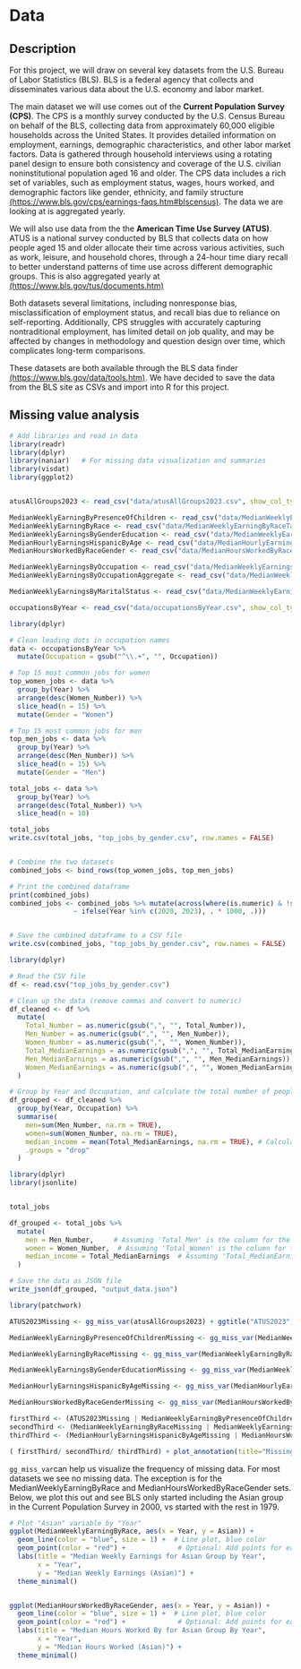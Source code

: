 # Data


## Description

For this project, we will draw on several key datasets from the U.S. Bureau of Labor Statistics (BLS). BLS is a federal agency that collects and disseminates various data about the U.S. economy and labor market.

The main dataset we will use comes out of the **Current Population Survey (CPS)**. The CPS is a monthly survey conducted by the U.S. Census Bureau on behalf of the BLS, collecting data from approximately 60,000 eligible households across the United States. It provides detailed information on employment, earnings, demographic characteristics, and other labor market factors. Data is gathered through household interviews using a rotating panel design to ensure both consistency and coverage of the U.S. civilian noninstitutional population aged 16 and older. The CPS data includes a rich set of variables, such as employment status, wages, hours worked, and demographic factors like gender, ethnicity, and family structure [(https://www.bls.gov/cps/earnings-faqs.htm#blscensus)](https://www.bls.gov/cps/earnings-faqs.htm#blscensus). The data we are looking at is aggregated yearly.

We will also use data from the the **American Time Use Survey (ATUS)**. ATUS is a national survey conducted by BLS that collects data on how people aged 15 and older allocate their time across various activities, such as work, leisure, and household chores, through a 24-hour time diary recall to better understand patterns of time use across different demographic groups. This is also aggregated yearly at [(https://www.bls.gov/tus/documents.htm)](https://www.bls.gov/tus/documents.htm)

Both datasets several limitations, including nonresponse bias, misclassification of employment status, and recall bias due to reliance on self-reporting. Additionally, CPS struggles with accurately capturing nontraditional employment, has limited detail on job quality, and may be affected by changes in methodology and question design over time, which complicates long-term comparisons.

These datasets are both available through the BLS data finder [(https://www.bls.gov/data/tools.htm)](https://www.bls.gov/data/tools.htm).
We have decided to save the data from the BLS site as CSVs and import into R for this project.


## Missing value analysis


```r
# Add libraries and read in data
library(readr)
library(dplyr)
library(naniar)   # For missing data visualization and summaries
library(visdat)
library(ggplot2)


atusAllGroups2023 <- read_csv("data/atusAllGroups2023.csv", show_col_types = FALSE)

MedianWeeklyEarningByPresenceOfChildren <- read_csv("data/MedianWeeklyEarningByPresenceOfChildrenTable7.csv", show_col_types = FALSE)
MedianWeeklyEarningByRace <- read_csv("data/MedianWeeklyEarningByRaceTable18.csv", show_col_types = FALSE)
MedianWeeklyEarningsByGenderEducation <- read_csv("data/MedianWeeklyEarningsByGenderEducationTable24.csv", show_col_types = FALSE)
MedianHourlyEarningsHispanicByAge <- read_csv("data/MedianHourlyEarningsHispanicByAgeTable25.csv", show_col_types = FALSE)
MedianHoursWorkedByRaceGender <- read_csv("data/MedianHoursWorkedByRaceGenderTable26.csv", show_col_types = FALSE)

MedianWeeklyEarningsByOccupation <- read_csv("data/MedianWeeklyEarningsByOccupation.csv", show_col_types = FALSE)
MedianWeeklyEarningsByOccupationAggregate <- read_csv("data/MedianWeeklyEarningsByOccupationAggregate.csv", show_col_types = FALSE)

MedianWeeklyEarningsByMaritalStatus <- read_csv("data/MedianWeeklyEarningsByMaritalStatus.csv", show_col_types = FALSE)

```
```r
occupationsByYear <- read_csv("data/occupationsByYear.csv", show_col_types = FALSE)

library(dplyr)

# Clean leading dots in occupation names
data <- occupationsByYear %>%
  mutate(Occupation = gsub("^\\.+", "", Occupation))

# Top 15 most common jobs for women
top_women_jobs <- data %>%
  group_by(Year) %>%
  arrange(desc(Women_Number)) %>%
  slice_head(n = 15) %>%
  mutate(Gender = "Women")

# Top 15 most common jobs for men
top_men_jobs <- data %>%
  group_by(Year) %>%
  arrange(desc(Men_Number)) %>%
  slice_head(n = 15) %>%
  mutate(Gender = "Men")

total_jobs <- data %>%
  group_by(Year) %>%
  arrange(desc(Total_Number)) %>%
  slice_head(n = 10)

total_jobs
write.csv(total_jobs, "top_jobs_by_gender.csv", row.names = FALSE)


# Combine the two datasets
combined_jobs <- bind_rows(top_women_jobs, top_men_jobs)

# Print the combined dataframe
print(combined_jobs)
combined_jobs <- combined_jobs %>% mutate(across(where(is.numeric) & !starts_with("Year"), 
                ~ ifelse(Year %in% c(2020, 2023), . * 1000, .)))


# Save the combined dataframe to a CSV file
write.csv(combined_jobs, "top_jobs_by_gender.csv", row.names = FALSE)


```

```r
library(dplyr)

# Read the CSV file
df <- read.csv("top_jobs_by_gender.csv")

# Clean up the data (remove commas and convert to numeric)
df_cleaned <- df %>%
  mutate(
    Total_Number = as.numeric(gsub(",", "", Total_Number)),
    Men_Number = as.numeric(gsub(",", "", Men_Number)),
    Women_Number = as.numeric(gsub(",", "", Women_Number)),
    Total_MedianEarnings = as.numeric(gsub(",", "", Total_MedianEarnings)),
    Men_MedianEarnings = as.numeric(gsub(",", "", Men_MedianEarnings)),
    Women_MedianEarnings = as.numeric(gsub(",", "", Women_MedianEarnings))
  )

# Group by Year and Occupation, and calculate the total number of people for each job
df_grouped <- df_cleaned %>%
  group_by(Year, Occupation) %>%
  summarise(
    men=sum(Men_Number, na.rm = TRUE),
    women=sum(Women_Number, na.rm = TRUE),
    median_income = mean(Total_MedianEarnings, na.rm = TRUE), # Calculate median income
    .groups = "drop"
  )


```


```r
library(dplyr)
library(jsonlite)


total_jobs

df_grouped <- total_jobs %>%
  mutate(
    men = Men_Number,     # Assuming 'Total_Men' is the column for the number of men
    women = Women_Number,  # Assuming 'Total_Women' is the column for the number of women
    median_income = Total_MedianEarnings  # Assuming 'Total_MedianEarnings' is the column for median income
  )

# Save the data as JSON file
write_json(df_grouped, "output_data.json")

```




```r
library(patchwork)

ATUS2023Missing <- gg_miss_var(atusAllGroups2023) + ggtitle("ATUS2023") + theme(plot.title = element_text(size = 7, hjust = 0.5))

MedianWeeklyEarningByPresenceOfChildrenMissing <- gg_miss_var(MedianWeeklyEarningByPresenceOfChildren) + ggtitle("MedianWeeklyEarningByPresenceOfChildrenMissing") + theme(plot.title = element_text(size = 7, hjust = 0.5))

MedianWeeklyEarningByRaceMissing <- gg_miss_var(MedianWeeklyEarningByRace) + ggtitle("MedianWeeklyEarningByRace") + theme(plot.title = element_text(size = 7, hjust = 0.5))

MedianWeeklyEarningsByGenderEducationMissing <- gg_miss_var(MedianWeeklyEarningsByGenderEducation) + ggtitle("MedianWeeklyEarningsByGenderEducationMissing") + theme(plot.title = element_text(size = 7, hjust = 0.5))

MedianHourlyEarningsHispanicByAgeMissing <- gg_miss_var(MedianHourlyEarningsHispanicByAge) + ggtitle("MedianHourlyEarningsHispanicByAgeMissing") + theme(plot.title = element_text(size = 7, hjust = 0.5))

MedianHoursWorkedByRaceGenderMissing <- gg_miss_var(MedianHoursWorkedByRaceGender) + ggtitle("MedianHoursWorkedByRaceGender") + theme(plot.title = element_text(size = 7, hjust = 0.5))

firstThird <- (ATUS2023Missing | MedianWeeklyEarningByPresenceOfChildrenMissing)
secondThird <- (MedianWeeklyEarningByRaceMissing | MedianWeeklyEarningsByGenderEducationMissing)
thirdThird <- (MedianHourlyEarningsHispanicByAgeMissing | MedianHoursWorkedByRaceGenderMissing)

( firstThird/ secondThird/ thirdThird) + plot_annotation(title="Missing Value Frequencies Across Datasets in Use")
```

`gg_miss_var`can help us visualize the frequency of missing data.
For most datasets we see no missing data. The exception is for the MedianWeeklyEarningByRace and MedianHoursWorkedByRaceGender sets.
Below, we plot this out and see BLS only started including the Asian group in the Current Population Survey in 2000, vs started with the rest in 1979.


```r
# Plot "Asian" variable by "Year"
ggplot(MedianWeeklyEarningByRace, aes(x = Year, y = Asian)) +
  geom_line(color = "blue", size = 1) +  # Line plot, blue color
  geom_point(color = "red") +             # Optional: Add points for each year
  labs(title = "Median Weekly Earnings for Asian Group by Year",
       x = "Year",
       y = "Median Weekly Earnings (Asian)") +
  theme_minimal()


ggplot(MedianHoursWorkedByRaceGender, aes(x = Year, y = Asian)) +
  geom_line(color = "blue", size = 1) +  # Line plot, blue color
  geom_point(color = "red") +             # Optional: Add points for each year
  labs(title = "Median Hours Worked By for Asian Group By Year",
       x = "Year",
       y = "Median Hours Worked (Asian)") +
  theme_minimal()
```


